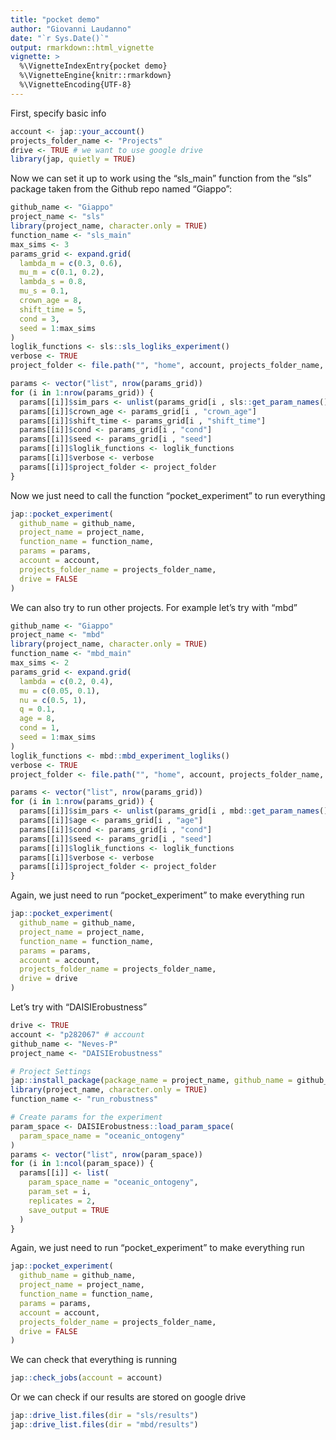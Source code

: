 ```yaml
---
title: "pocket demo"
author: "Giovanni Laudanno"
date: "`r Sys.Date()`"
output: rmarkdown::html_vignette
vignette: >
  %\VignetteIndexEntry{pocket demo}
  %\VignetteEngine{knitr::rmarkdown}
  %\VignetteEncoding{UTF-8}
---
```


First, specify basic info

```r
account <- jap::your_account()
projects_folder_name <- "Projects"
drive <- TRUE # we want to use google drive
library(jap, quietly = TRUE)
```

Now we can set it up to work using the "sls_main" function from the "sls" package taken from the Github repo named "Giappo":

```r
github_name <- "Giappo"
project_name <- "sls"
library(project_name, character.only = TRUE)
function_name <- "sls_main"
max_sims <- 3
params_grid <- expand.grid(
  lambda_m = c(0.3, 0.6),
  mu_m = c(0.1, 0.2),
  lambda_s = 0.8,
  mu_s = 0.1,
  crown_age = 8,
  shift_time = 5,
  cond = 3,
  seed = 1:max_sims
)
loglik_functions <- sls::sls_logliks_experiment()
verbose <- TRUE
project_folder <- file.path("", "home", account, projects_folder_name, project_name)

params <- vector("list", nrow(params_grid))
for (i in 1:nrow(params_grid)) {
  params[[i]]$sim_pars <- unlist(params_grid[i , sls::get_param_names()])
  params[[i]]$crown_age <- params_grid[i , "crown_age"]
  params[[i]]$shift_time <- params_grid[i , "shift_time"]
  params[[i]]$cond <- params_grid[i , "cond"]
  params[[i]]$seed <- params_grid[i , "seed"]
  params[[i]]$loglik_functions <- loglik_functions
  params[[i]]$verbose <- verbose
  params[[i]]$project_folder <- project_folder
}
```

Now we just need to call the function "pocket_experiment" to run everything

```r
jap::pocket_experiment(
  github_name = github_name,
  project_name = project_name,
  function_name = function_name,
  params = params,
  account = account,
  projects_folder_name = projects_folder_name, 
  drive = FALSE
)
```

We can also try to run other projects. For example let's try with "mbd"

```r
github_name <- "Giappo"
project_name <- "mbd"
library(project_name, character.only = TRUE)
function_name <- "mbd_main"
max_sims <- 2
params_grid <- expand.grid(
  lambda = c(0.2, 0.4),
  mu = c(0.05, 0.1),
  nu = c(0.5, 1),
  q = 0.1,
  age = 8,
  cond = 1,
  seed = 1:max_sims
)
loglik_functions <- mbd::mbd_experiment_logliks()
verbose <- TRUE
project_folder <- file.path("", "home", account, projects_folder_name, project_name)

params <- vector("list", nrow(params_grid))
for (i in 1:nrow(params_grid)) {
  params[[i]]$sim_pars <- unlist(params_grid[i , mbd::get_param_names()])
  params[[i]]$age <- params_grid[i , "age"]
  params[[i]]$cond <- params_grid[i , "cond"]
  params[[i]]$seed <- params_grid[i , "seed"]
  params[[i]]$loglik_functions <- loglik_functions
  params[[i]]$verbose <- verbose
  params[[i]]$project_folder <- project_folder
}
```

Again, we just need to run "pocket_experiment" to make everything run

```r
jap::pocket_experiment(
  github_name = github_name,
  project_name = project_name,
  function_name = function_name,
  params = params,
  account = account,
  projects_folder_name = projects_folder_name, 
  drive = drive
)
```

Let's try with "DAISIErobustness"

```r
drive <- TRUE
account <- "p282067" # account
github_name <- "Neves-P"
project_name <- "DAISIErobustness"

# Project Settings
jap::install_package(package_name = project_name, github_name = github_name)
library(project_name, character.only = TRUE)
function_name <- "run_robustness"

# Create params for the experiment
param_space <- DAISIErobustness::load_param_space(
  param_space_name = "oceanic_ontogeny"
)
params <- vector("list", nrow(param_space))
for (i in 1:ncol(param_space)) {
  params[[i]] <- list(
    param_space_name = "oceanic_ontogeny",
    param_set = i,
    replicates = 2,
    save_output = TRUE
  )
}

```

Again, we just need to run "pocket_experiment" to make everything run

```r
jap::pocket_experiment(
  github_name = github_name,
  project_name = project_name,
  function_name = function_name,
  params = params,
  account = account,
  projects_folder_name = projects_folder_name, 
  drive = FALSE
)
```

We can check that everything is running

```r
jap::check_jobs(account = account)
```

Or we can check if our results are stored on google drive

```r
jap::drive_list.files(dir = "sls/results")
jap::drive_list.files(dir = "mbd/results")
```
